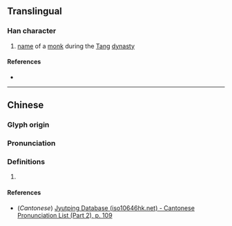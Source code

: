 {{character info}}
==Translingual==

===Han character===
{{Han char|rn=61|rad=心|as=11|sn=15|four=|canj=OKP,XOKP|ids=⿱敏心}}

# [[name]] of a [[monk]] during the [[Tang]] [[dynasty]]

====References====
* {{Han ref|kx=0399.020|dkj=11099|dj=0738.080|hdz=42343.050|uh=615C|ud=24924}}

----

==Chinese==
{{zh-forms}}

===Glyph origin===
{{Han etym}}

===Pronunciation===
{{zh-pron
|m=mǐn
|c=man5
|mc=y
|oc=y
|ma=
|cat=pn
}}

===Definitions===
{{zh-hanzi}}

# {{rfdef|zh}}

====References====
* (''Cantonese'') [http://www.iso10646hk.net/jp/document/download.jsp Jyutping Database (iso10646hk.net) - Cantonese Pronunciation List (Part 2), p. 109]